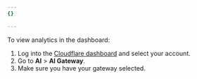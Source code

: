 ```yaml
---
{}

---
```


To view analytics in the dashboard:

1. Log into the [Cloudflare dashboard](https://dash.cloudflare.com) and select your account.
2. Go to **AI** > **AI Gateway**.
3. Make sure you have your gateway selected.
